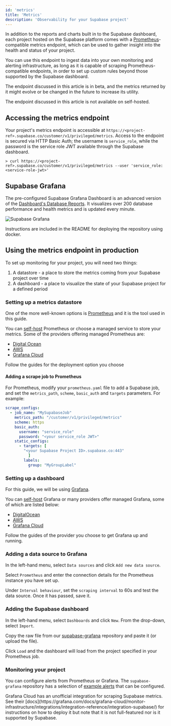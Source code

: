 ```yaml
---
id: 'metrics'
title: 'Metrics'
description: 'Observability for your Supabase project'
---
```


In addition to the reports and charts built in to the Supabase dashboard, each project hosted on the Supabase platform comes with a [Prometheus](https://prometheus.io/)-compatible metrics endpoint, which can be used to gather insight into the health and status of your project.

You can use this endpoint to ingest data into your own monitoring and alerting infrastructure, as long as it is capable of scraping Prometheus-compatible endpoints, in order to set up custom rules beyond those supported by the Supabase dashboard.

<Admonition type="note">

The endpoint discussed in this article is in beta, and the metrics returned by it might evolve or be changed in the future to increase its utility.

</Admonition>

<Admonition type="note">

The endpoint discussed in this article is not available on self-hosted.

</Admonition>

## Accessing the metrics endpoint

Your project's metrics endpoint is accessible at `https://<project-ref>.supabase.co/customer/v1/privileged/metrics`. Access to the endpoint is secured via HTTP Basic Auth; the username is `service_role`, while the password is the service role JWT available through the Supabase dashboard.

```shell
> curl https://<project-ref>.supabase.co/customer/v1/privileged/metrics --user 'service_role:<service-role-jwt>'
```

## Supabase Grafana

The pre-configured Supabase Grafana Dashboard is an advanced version of the [Dashboard's Database Reports](https://supabase.com/dashboard/project/_/reports/database). It visualizes over 200 database performance and health metrics and is updated every minute.

![Supabase Grafana](/docs/img/guides/platform/supabase-grafana-prometheus.png)

Instructions are included in the README for deploying the repository using docker.


## Using the metrics endpoint in production

To set up monitoring for your project, you will need two things:
1. A datastore - a place to store the metrics coming from your Supabase project over time
2. A dashboard  - a place to visualize the state of your Supabase project for a defined period

### Setting up a metrics datastore

One of the more well-known options is [Prometheus](https://prometheus.io/docs/introduction/overview/) and it is the tool used in this guide.

You can [self-host](https://prometheus.io/docs/prometheus/latest/installation/) Prometheus or choose a managed service to store your metrics. Some of the providers offering managed Prometheus are:
- [Digital Ocean](https://marketplace.digitalocean.com/apps/prometheus)
- [AWS](https://aws.amazon.com/prometheus/)
- [Grafana Cloud](https://grafana.com/products/cloud/metrics/)

Follow the guides for the deployment option you choose 

#### Adding a scrape job to Prometheus

For Prometheus, modify your `prometheus.yaml` file to add a Supabase job, and set the `metrics_path`, `scheme`, `basic_auth` and `targets` parameters. For example:

```yaml
scrape_configs:
  - job_name: "MySupabaseJob"
    metrics_path: "/customer/v1/privileged/metrics"
    scheme: https
    basic_auth:
      username: "service_role"
      password: "<your service_role JWT>"
    static_configs:
      - targets: [
        "<your Supabase Project ID>.supabase.co:443"
          ]
        labels:
          group: "MyGroupLabel"
```

### Setting up a dashboard

For this guide, we will be using [Grafana](https://grafana.com/docs/grafana/latest/introduction/).

You can [self-host](https://grafana.com/docs/grafana/latest/setup-grafana/installation/) Grafana or many providers offer managed Grafana, some of which are listed below:
- [DigitalOcean](https://marketplace.digitalocean.com/apps/grafana)
- [AWS](https://aws.amazon.com/grafana/)
- [Grafana Cloud](https://grafana.com/grafana/)

Follow the guides of the provider you choose to get Grafana up and running.

### Adding a data source to Grafana

In the left-hand menu, select `Data sources` and click `Add new data source`.

Select `Prometheus` and enter the connection details for the Prometheus instance you have set up.

Under `Interval behaviour`, set the `scraping interval` to 60s and test the data source. Once it has passed, save it.

### Adding the Supabase dashboard

In the left-hand menu, select `Dashboards` and click `New`. From the drop-down, select `Import`.

Copy the raw file from our [supabase-grafana](https://raw.githubusercontent.com/supabase/supabase-grafana/refs/heads/main/grafana/dashboard.json) repository and paste it (or upload the file).

Click `Load` and the dashboard will load from the project specified in your Prometheus job. 

### Monitoring your project

You can configure alerts from Prometheus or Grafana. The `supabase-grafana` repository has a selection of [example alerts](https://github.com/supabase/supabase-grafana/blob/main/docs/example-alerts.md) that can be configured.


<Admonition type="caution">
  Grafana Cloud has an unofficial integration for scraping Supabase metrics. See their [docs](https://grafana.com/docs/grafana-cloud/monitor-infrastructure/integrations/integration-reference/integration-supabase/) for instructions on how to deploy it but note that it is not full-featured nor is it supported by Supabase.
</Admonition>

